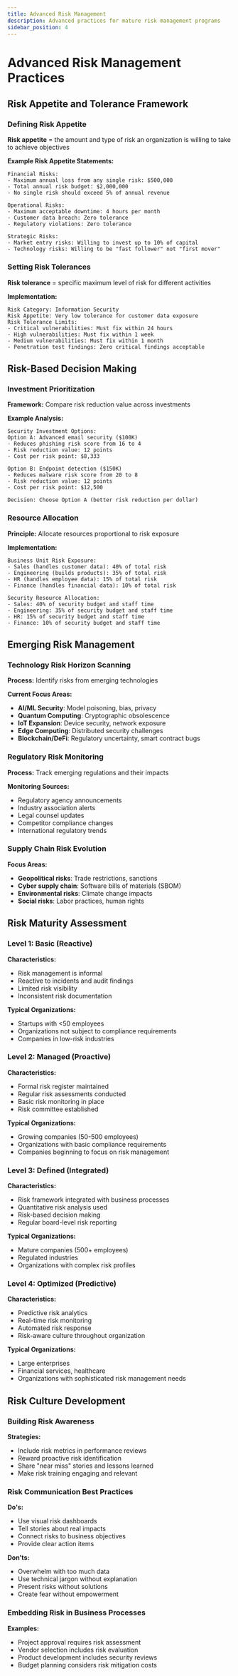 ```yaml
---
title: Advanced Risk Management
description: Advanced practices for mature risk management programs
sidebar_position: 4
---
```


# Advanced Risk Management Practices

## Risk Appetite and Tolerance Framework

### Defining Risk Appetite
**Risk appetite** = the amount and type of risk an organization is willing to take to achieve objectives

**Example Risk Appetite Statements:**
```
Financial Risks:
- Maximum annual loss from any single risk: $500,000
- Total annual risk budget: $2,000,000
- No single risk should exceed 5% of annual revenue

Operational Risks:
- Maximum acceptable downtime: 4 hours per month
- Customer data breach: Zero tolerance
- Regulatory violations: Zero tolerance

Strategic Risks:
- Market entry risks: Willing to invest up to 10% of capital
- Technology risks: Willing to be "fast follower" not "first mover"
```

### Setting Risk Tolerances
**Risk tolerance** = specific maximum level of risk for different activities

**Implementation:**
```
Risk Category: Information Security
Risk Appetite: Very low tolerance for customer data exposure
Risk Tolerance Limits:
- Critical vulnerabilities: Must fix within 24 hours
- High vulnerabilities: Must fix within 1 week
- Medium vulnerabilities: Must fix within 1 month
- Penetration test findings: Zero critical findings acceptable
```

## Risk-Based Decision Making

### Investment Prioritization
**Framework:** Compare risk reduction value across investments

**Example Analysis:**
```
Security Investment Options:
Option A: Advanced email security ($100K)
- Reduces phishing risk score from 16 to 4
- Risk reduction value: 12 points
- Cost per risk point: $8,333

Option B: Endpoint detection ($150K)
- Reduces malware risk score from 20 to 8
- Risk reduction value: 12 points
- Cost per risk point: $12,500

Decision: Choose Option A (better risk reduction per dollar)
```

### Resource Allocation
**Principle:** Allocate resources proportional to risk exposure

**Implementation:**
```
Business Unit Risk Exposure:
- Sales (handles customer data): 40% of total risk
- Engineering (builds products): 35% of total risk
- HR (handles employee data): 15% of total risk
- Finance (handles financial data): 10% of total risk

Security Resource Allocation:
- Sales: 40% of security budget and staff time
- Engineering: 35% of security budget and staff time
- HR: 15% of security budget and staff time
- Finance: 10% of security budget and staff time
```

## Emerging Risk Management

### Technology Risk Horizon Scanning
**Process:** Identify risks from emerging technologies

**Current Focus Areas:**
- **AI/ML Security**: Model poisoning, bias, privacy
- **Quantum Computing**: Cryptographic obsolescence
- **IoT Expansion**: Device security, network exposure
- **Edge Computing**: Distributed security challenges
- **Blockchain/DeFi**: Regulatory uncertainty, smart contract bugs

### Regulatory Risk Monitoring
**Process:** Track emerging regulations and their impacts

**Monitoring Sources:**
- Regulatory agency announcements
- Industry association alerts
- Legal counsel updates
- Competitor compliance changes
- International regulatory trends

### Supply Chain Risk Evolution
**Focus Areas:**
- **Geopolitical risks**: Trade restrictions, sanctions
- **Cyber supply chain**: Software bills of materials (SBOM)
- **Environmental risks**: Climate change impacts
- **Social risks**: Labor practices, human rights

## Risk Maturity Assessment

### Level 1: Basic (Reactive)
**Characteristics:**
- Risk management is informal
- Reactive to incidents and audit findings
- Limited risk visibility
- Inconsistent risk documentation

**Typical Organizations:**
- Startups with <50 employees
- Organizations not subject to compliance requirements
- Companies in low-risk industries

### Level 2: Managed (Proactive)
**Characteristics:**
- Formal risk register maintained
- Regular risk assessments conducted
- Basic risk monitoring in place
- Risk committee established

**Typical Organizations:**
- Growing companies (50-500 employees)
- Organizations with basic compliance requirements
- Companies beginning to focus on risk management

### Level 3: Defined (Integrated)
**Characteristics:**
- Risk framework integrated with business processes
- Quantitative risk analysis used
- Risk-based decision making
- Regular board-level risk reporting

**Typical Organizations:**
- Mature companies (500+ employees)
- Regulated industries
- Organizations with complex risk profiles

### Level 4: Optimized (Predictive)
**Characteristics:**
- Predictive risk analytics
- Real-time risk monitoring
- Automated risk response
- Risk-aware culture throughout organization

**Typical Organizations:**
- Large enterprises
- Financial services, healthcare
- Organizations with sophisticated risk management needs

## Risk Culture Development

### Building Risk Awareness
**Strategies:**
- Include risk metrics in performance reviews
- Reward proactive risk identification
- Share "near miss" stories and lessons learned
- Make risk training engaging and relevant

### Risk Communication Best Practices
**Do's:**
- Use visual risk dashboards
- Tell stories about real impacts
- Connect risks to business objectives
- Provide clear action items

**Don'ts:**
- Overwhelm with too much data
- Use technical jargon without explanation
- Present risks without solutions
- Create fear without empowerment

### Embedding Risk in Business Processes
**Examples:**
- Project approval requires risk assessment
- Vendor selection includes risk evaluation
- Product development includes security reviews
- Budget planning considers risk mitigation costs